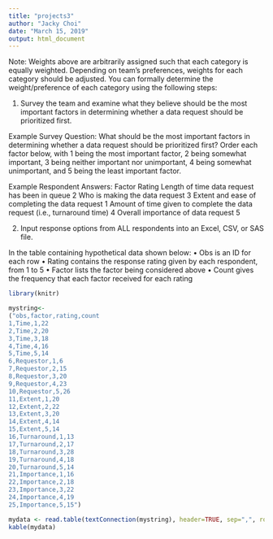 ```yaml
---
title: "projects3"
author: "Jacky Choi"
date: "March 15, 2019"
output: html_document
---
```



Note: Weights above are arbitrarily assigned such that each category is equally weighted. Depending on team’s preferences, weights for each category should be adjusted. You can formally determine the weight/preference of each category using the following steps:

1) Survey the team and examine what they believe should be the most important factors in determining whether a data request should be prioritized first. 

Example Survey Question:
What should be the most important factors in determining whether a data request should be prioritized first? Order each factor below, with 1 being the most important factor, 2 being somewhat important, 3 being neither important nor unimportant, 4 being somewhat unimportant, and 5 being the least important factor.

Example Respondent Answers:
Factor	Rating
Length of time data request has been in queue	2
Who is making the data request	3
Extent and ease of completing the data request	1
Amount of time given to complete the data request (i.e., turnaround time)	4
Overall importance of data request	5


2) Input response options from ALL respondents into an Excel, CSV, or SAS file.

In the table containing hypothetical data shown below:
•	Obs is an ID for each row
•	Rating contains the response rating given by each respondent, from 1 to 5
•	Factor lists the factor being considered above
•	Count gives the frequency that each factor received for each rating

```r
library(knitr)

mystring<-
("obs,factor,rating,count 
1,Time,1,22
2,Time,2,20
3,Time,3,18
4,Time,4,16
5,Time,5,14
6,Requestor,1,6
7,Requestor,2,15
8,Requestor,3,20
9,Requestor,4,23
10,Requestor,5,26
11,Extent,1,20
12,Extent,2,22
13,Extent,3,20
14,Extent,4,14
15,Extent,5,14
16,Turnaround,1,13
17,Turnaround,2,17
18,Turnaround,3,28
19,Turnaround,4,18
20,Turnaround,5,14
21,Importance,1,16
22,Importance,2,18
23,Importance,3,22
24,Importance,4,19
25,Importance,5,15")

mydata <- read.table(textConnection(mystring), header=TRUE, sep=",", row.names="obs")
kable(mydata)
```


